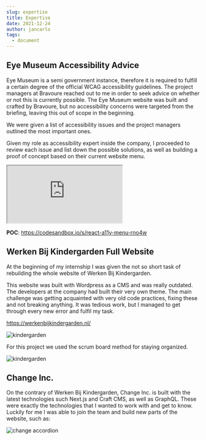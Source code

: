 ```yaml
---
slug: expertise
title: Expertise
date: 2021-12-24
author: jancarlo
tags:
  - document
---
```

## Eye Museum Accessibility Advice

Eye Museum is a semi government instance, therefore it is required to fulfill a certain degree of the official WCAG accessibility guidelines. The project managers at Bravoure reached out to me in order to seek advice on whether or not this is currently possible. The Eye Museum website was built and crafted by Bravoure, but no accessibility concerns were targeted from the briefing, leaving this out of scope in the beginning.

We were given a list of accessibility issues and the project managers outlined the most important ones.

Given my role as accessibility expert inside the company, I proceeded to review each issue and list down the possible solutions, as well as building a proof of concept based on their current website menu.

<iframe src="https://docs.google.com/spreadsheets/d/e/2PACX-1vS9_iQjON11zC_FrESj6LGHSma1TDUt5TuOT_uR4bAdUvBzGlBQ162ssZvf9OlB16hOkaGvkJ-C9HWf/pubhtml?gid=0&amp;single=true&amp;widget=true&amp;headers=false"></iframe>

**POC**: <https://codesandbox.io/s/react-a11y-menu-rno4w>

## Werken Bij Kindergarden Full Website

At the beginning of my internship I was given the not so short task of rebuilding the whole website of Werken Bij Kindergarden.

This website was built with Wordpress as a CMS and was really outdated. The developers at the company had built their very own theme. The main challenge was getting acquainted with very old code practices, fixing these and not breaking anything. It was tedious work, but I managed to get through every new error and fulfil my task.

<https://werkenbijkindergarden.nl/>

![kindergarden](/images/kindergarden-feedback.png "kindergarden")



For this project we used the scrum board method for staying organized.

![kindergarden](/images/kindergarden-scrum.png "kindergarden")



## Change Inc.

On the contrary of Werken Bij Kindergarden, Change Inc. is built with the latest technologies such Next.js and Craft CMS, as well as GraphQL. These were exactly the technologies that I wanted to work with and get to know. Luckily for me I was able to join the team and build new parts of the website, such as:

![change accordion](/images/change-accordion.png "change accordion")